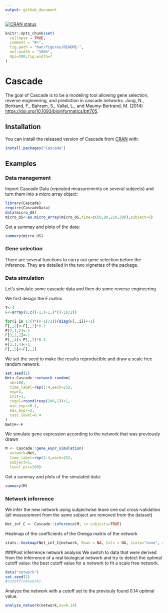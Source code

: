 ```yaml
---
output: github_document
---
```


[![CRAN status](https://www.r-pkg.org/badges/version/Cascade)](https://cran.r-project.org/package=Cascade)

<!-- README.md is generated from README.Rmd. Please edit that file -->

```r
knitr::opts_chunk$set(
  collapse = TRUE,
  comment = "#>",
  fig.path = "man/figures/README-",
  out.width = "100%",
  dpi=300,fig.width=7
)
```
# Cascade

The goal of Cascade is to be a modeling tool allowing gene selection, reverse engineering, and prediction in cascade networks. Jung, N., Bertrand, F., Bahram, S., Vallat, L., and Maumy-Bertrand, M. (2014) <https://doi.org/10.1093/bioinformatics/btt705>.

## Installation

You can install the released version of Cascade from [CRAN](https://CRAN.R-project.org) with:

``` r
install.packages("Cascade")
```

## Examples

### Data management
Import Cascade Data (repeated measurements on several subjects) and turn them into a micro array object:
```r
library(Cascade)
require(CascadeData)
data(micro_US)
micro_US<-as.micro_array(micro_US,time=c(60,90,210,390),subject=6)
```

Get a summay and plots of the data:
```r
summary(micro_US)
```

### Gene selection
There are several functions to carry out gene selection before the inference. They are detailed in the two vignettes of the package. 

### Data simulation
Let's simulate some cascade data and then do some reverse engineering.

We first design the F matrix
```r
T<-4
F<-array(0,c(T-1,T-1,T*(T-1)/2))

for(i in 1:(T*(T-1)/2)){diag(F[,,i])<-1}
F[,,2]<-F[,,2]*0.2
F[2,1,2]<-1
F[3,2,2]<-1
F[,,4]<-F[,,2]*0.3
F[3,1,4]<-1
F[,,5]<-F[,,2]
```

We set the seed to make the results reproducible and draw a scale free random network.
```r
set.seed(1)
Net<-Cascade::network_random(
  nb=100,
  time_label=rep(1:4,each=25),
  exp=1,
  init=1,
  regul=round(rexp(100,1))+1,
  min_expr=0.1,
  max_expr=2,
  casc.level=0.4
)
Net@F<-F
```

We simulate gene expression according to the network that was previously drawn
```r
M <- Cascade::gene_expr_simulation(
  network=Net,
  time_label=rep(1:4,each=25),
  subject=5,
  level_pic=200)
```

Get a summay and plots of the simulated data:
```r
summary(M)
```

### Network inferrence
We infer the new network using subjectwise leave one out cross-validation (all measurement from the same subject are removed from the dataset)
```r
Net_inf_C <- Cascade::inference(M, cv.subjects=TRUE)
```

Heatmap of the coefficients of the Omega matrix of the network
```r
stats::heatmap(Net_inf_C@network, Rowv = NA, Colv = NA, scale="none", revC=TRUE)
```

###Post inferrence network analysis
We switch to data that were derived from the inferrence of a real biological network and try to detect the optimal cutoff value: the best cutoff value for a network to fit a scale free network.

```r
data("network")
set.seed(1)
#cutoff(network)
```

Analyze the network with a cutoff set to the previouly found 0.14 optimal value.

```r
analyze_network(network,nv=0.14)
```


